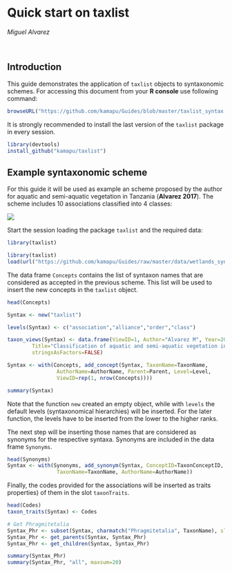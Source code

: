 # Quick start on taxlist
*Miguel Alvarez*

<br>

## Introduction
This guide demonstrates the application of `taxlist` objects to syntaxonomic
schemes.
For accessing this document from your **R console** use following command:

```{r, eval=FALSE}
browseURL("https://github.com/kamapu/Guides/blob/master/taxlist_syntax.md")
```

It is strongly recommended to install the last version of the `taxlist` package
in every session.

```{r, eval=FALSE}
library(devtools)
install_github("kamapu/taxlist")
```

## Example syntaxonomic scheme
For this guide it will be used as example an scheme proposed by the author for
aquatic and semi-aquatic vegetation in Tanzania (**Alvarez 2017**).
The scheme includes 10 associations classified into 4 classes:

![](images/wetlands_syntax.png)

Start the session loading the package `taxlist` and the required data:

```{r, echo=FALSE, results="hide"}
library(taxlist)
```

```{r}
library(taxlist)
load(url("https://github.com/kamapu/Guides/raw/master/data/wetlands_syntax.rda"))
```

The data frame `Concepts` contains the list of syntaxon names that are
considered as accepted in the previous scheme.
This list will be used to insert the new concepts in the `taxlist` object.

```{r}
head(Concepts)

Syntax <- new("taxlist")

levels(Syntax) <- c("association","alliance","order","class")

taxon_views(Syntax) <- data.frame(ViewID=1, Author="Alvarez M", Year=2017,
        Title="Classification of aquatic and semi-aquatic vegetation in East Africa",
        stringsAsFactors=FALSE)

Syntax <- with(Concepts, add_concept(Syntax, TaxonName=TaxonName,
                AuthorName=AuthorName, Parent=Parent, Level=Level,
                ViewID=rep(1, nrow(Concepts))))

summary(Syntax)
```

Note that the function `new` created an empty object, while with `levels` the
default levels (syntaxonomical hierarchies) will be inserted.
For the later function, the levels have to be inserted from the lower to the
higher ranks.

The next step will be inserting those names that are considered as synonyms for
the respective syntaxa.
Synonyms are included in the data frame `Synonyms`.

```{r}
head(Synonyms)
Syntax <- with(Synonyms, add_synonym(Syntax, ConceptID=TaxonConceptID,
                TaxonName=TaxonName, AuthorName=AuthorName))
```

Finally, the codes provided for the associations will be inserted as traits
properties) of them in the slot `taxonTraits`.

```{r}
head(Codes)
taxon_traits(Syntax) <- Codes
```

```{r}
# Get Phragmitetalia
Syntax_Phr <- subset(Syntax, charmatch("Phragmitetalia", TaxonName), slot="names")
Syntax_Phr <- get_parents(Syntax, Syntax_Phr)
Syntax_Phr <- get_children(Syntax, Syntax_Phr)

summary(Syntax_Phr)
summary(Syntax_Phr, "all", maxsum=20)
```


